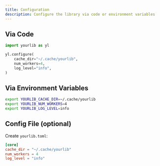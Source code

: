 ```yaml
---
title: Configuration
description: Configure the library via code or environment variables
---
```


## Via Code

```python
import yourlib as yl

yl.configure(
    cache_dir="~/.cache/yourlib",
    num_workers=4,
    log_level="info",
)
```

## Via Environment Variables

```bash
export YOURLIB_CACHE_DIR=~/.cache/yourlib
export YOURLIB_NUM_WORKERS=4
export YOURLIB_LOG_LEVEL=info
```

## Config File (optional)

Create `yourlib.toml`:

```toml
[core]
cache_dir = "~/.cache/yourlib"
num_workers = 4
log_level = "info"
```
